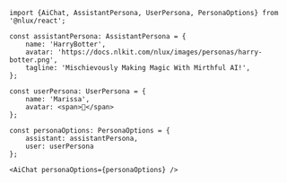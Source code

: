 ```tsx
import {AiChat, AssistantPersona, UserPersona, PersonaOptions} from '@nlux/react';

const assistantPersona: AssistantPersona = {
    name: 'HarryBotter',
    avatar: 'https://docs.nlkit.com/nlux/images/personas/harry-botter.png',
    tagline: 'Mischievously Making Magic With Mirthful AI!',
};

const userPersona: UserPersona = {
    name: 'Marissa',
    avatar: <span>👩</span>
};

const personaOptions: PersonaOptions = {
    assistant: assistantPersona,
    user: userPersona
};

<AiChat personaOptions={personaOptions} />
```